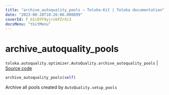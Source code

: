 ```yaml
---
title: "archive_autoquality_pools — Toloka-Kit | Toloka documentation"
date: "2023-08-28T10:26:06.000899"
coverId: F_bIcOYF9yjrxkPZrXc3
docsMenu: "tkitMenu"
---
```


# archive_autoquality_pools

`toloka.autoquality.optimizer.AutoQuality.archive_autoquality_pools` | [Source code](https://github.com/Toloka/toloka-kit/blob/v1.2.1/src/autoquality/optimizer.py#L435)

```python
archive_autoquality_pools(self)
```

Archive all pools created by `AutoQuality.setup_pools`